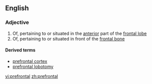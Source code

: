==English==

===Adjective===
{{en-adj}}

# Of, pertaining to or situated in the [[anterior]] part of the [[frontal lobe]]
# Of, pertaining to or situated in front of the [[frontal bone]]

====Derived terms====
*[[prefrontal cortex]]
*[[prefrontal lobotomy]]

[[vi:prefrontal]]
[[zh:prefrontal]]